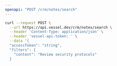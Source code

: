 ```yaml
---
openapi: "POST /crm/notes/search"
---
```


<RequestExample>

```bash Request
curl --request POST \
  --url https://api.vessel.dev/crm/notes/search \
  --header 'Content-Type: application/json' \
  --header 'vessel-api-token: ' \
  --data '{
  "accessToken": "string",
  "filters": {
    "content": "Review security protocols"
  }
```

</RequestExample>
